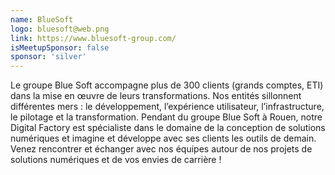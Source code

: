 ```yaml
---
name: BlueSoft
logo: bluesoft@web.png
link: https://www.bluesoft-group.com/
isMeetupSponsor: false
sponsor: 'silver'
---
```


Le groupe Blue Soft accompagne plus de 300 clients (grands comptes, ETI) dans la mise en œuvre de leurs transformations. Nos entités sillonnent différentes mers : le développement, l’expérience utilisateur, l’infrastructure, le pilotage et la transformation.
Pendant du groupe Blue Soft à Rouen, notre Digital Factory est spécialiste dans le domaine de la conception de solutions numériques et imagine et développe avec ses clients les outils de demain.
Venez rencontrer et échanger avec nos équipes autour de nos projets de solutions numériques et de vos envies de carrière !